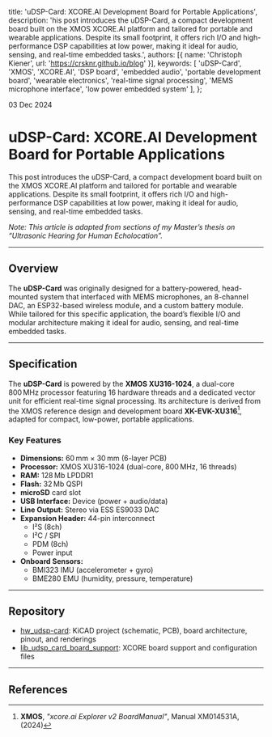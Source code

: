   title: 'uDSP-Card: XCORE.AI Development Board for Portable Applications',
  description: 'his post introduces the uDSP-Card, a compact development board built on the XMOS XCORE.AI platform and tailored for portable and wearable applications. Despite its small footprint, it offers rich I/O and high-performance DSP capabilities at low power, making it ideal for audio, sensing, and real-time embedded tasks.',
  authors: [{ name: 'Christoph Kiener', url: 'https://crsknr.github.io/blog' }],
  keywords: [
    'uDSP-Card',
    'XMOS',
    'XCORE.AI',
    'DSP board',
    'embedded audio',
    'portable development board',
    'wearable electronics',
    'real-time signal processing',
    'MEMS microphone interface',
    'low power embedded system'
  ],
};

03 Dec 2024

# uDSP-Card: XCORE.AI Development Board for Portable Applications

This post introduces the uDSP-Card, a compact development board built on the XMOS XCORE.AI platform and tailored for portable and wearable applications. Despite its small footprint, it offers rich I/O and high-performance DSP capabilities at low power, making it ideal for audio, sensing, and real-time embedded tasks.

*Note: This article is adapted from sections of my Master’s thesis on “Ultrasonic Hearing for Human Echolocation”.*

---

## Overview

The **uDSP-Card** was originally designed for a battery-powered, head-mounted system that interfaced with MEMS microphones, an 8-channel DAC, an ESP32-based wireless module, and a custom battery module. While tailored for this specific application, the board’s flexible I/O and modular architecture making it ideal for audio, sensing, and real-time embedded tasks.

<div className="max-w-m w-full flex justify-center mx-auto my-8">
  <Cover
    src="/blog/blog/udsp-card/udsp_card_assembly.jpg"
    alt="The PCB of the uDSP-Card with headphone line out, USB connector, the XCORE.AI processor and the interconnect."
    caption="Figure 1: The PCB of the uDSP-Card with headphone line out, USB connector, the XCORE.AI processor and the interconnect."
  />
</div>

<div className="max-w-m w-full flex justify-center mx-auto my-8">
  <Cover
    src="/blog/blog/udsp-card/uDSP-Card_HAD-Overview.svg"
    alt="System overview of the uDSP-Card."
    caption="Figure 2: System overview of the uDSP-Card."
  />
</div>

---

## Specification

The **uDSP-Card** is powered by the **XMOS XU316-1024**, a dual-core 800 MHz processor featuring 16 hardware threads and a dedicated vector unit for efficient real-time signal processing. Its architecture is derived from the XMOS reference design and development board **XK-EVK-XU316**[^1], adapted for compact, low-power, portable applications.

### Key Features

- **Dimensions:** 60 mm × 30 mm (6-layer PCB)
- **Processor:** XMOS XU316-1024 (dual-core, 800 MHz, 16 threads)
- **RAM:** 128 Mb LPDDR1
- **Flash:** 32 Mb QSPI
- **microSD** card slot
- **USB Interface:** Device (power + audio/data)
- **Line Output:** Stereo via ESS ES9033 DAC
- **Expansion Header:** 44-pin interconnect
  - I²S (8ch)
  - I²C / SPI
  - PDM (8ch)
  - Power input
- **Onboard Sensors:**
  - BMI323 IMU (accelerometer + gyro)
  - BME280 EMU (humidity, pressure, temperature)

<div className="max-w-m w-full flex justify-center mx-auto my-8">
  <Cover
    src="/blog/blog/udsp-card/uDSP-Card_HAD-System Architecture.svg"
    alt="Block diagram showing the system architecture of the uDSP-Card and its interfaces."
    caption="Figure 3: Block diagram showing the system architecture of the uDSP-Card and its interfaces."
  />
</div>

<div className="max-w-m w-full flex justify-center mx-auto my-8">
  <Cover
    src="/blog/blog/udsp-card/udsp_card_front.png"
    alt="3D rendering of the front side of the uDSP-Card."
    caption="Figure 4: 3D rendering of the front side of the uDSP-Card."
  />
</div>

<div className="max-w-m w-full flex justify-center mx-auto my-8">
  <Cover
    src="/blog/blog/udsp-card/udsp_card_back.png"
    alt="3D rendering of the back side of the uDSP-Card."
    caption="Figure 5: 3D rendering of the back side of the uDSP-Card."
  />
</div>

---

## Repository

- [hw_udsp-card](https://github.com/crsknr/hw_udsp-card): KiCAD project (schematic, PCB), board architecture, pinout, and renderings
- [lib_udsp_card_board_support](https://github.com/crsknr/lib_udsp_card_board_support): XCORE board support and configuration files

---

## References

[^1]: **XMOS**, *"xcore.ai Explorer v2 BoardManual"*, Manual XM014531A, (2024)
